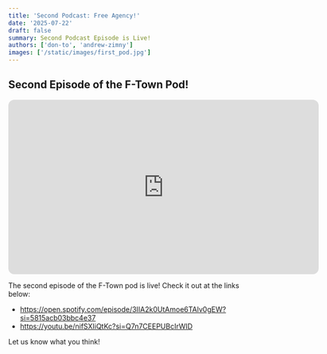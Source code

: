 ```yaml
---
title: 'Second Podcast: Free Agency!'
date: '2025-07-22'
draft: false
summary: Second Podcast Episode is Live!
authors: ['don-to', 'andrew-zimny']
images: ['/static/images/first_pod.jpg']
---
```


## Second Episode of the F-Town Pod!

<iframe
  style="border-radius:12px"
  src="https://open.spotify.com/embed/episode/6Iw6BZjJSBS3V7kNbgDqrY/video?utm_source=generator"
  width="624"
  height="351"
  frameBorder="0"
  allowfullscreen=""
  allow="autoplay; clipboard-write; encrypted-media; fullscreen; picture-in-picture"
  loading="lazy">
</iframe>

The second episode of the F-Town pod is live! Check it out at the links below:

- https://open.spotify.com/episode/3IIA2k0UtAmoe6TAlv0gEW?si=5815acb03bbc4e37
- https://youtu.be/nifSXIiQtKc?si=Q7n7CEEPUBcIrWID

Let us know what you think!
